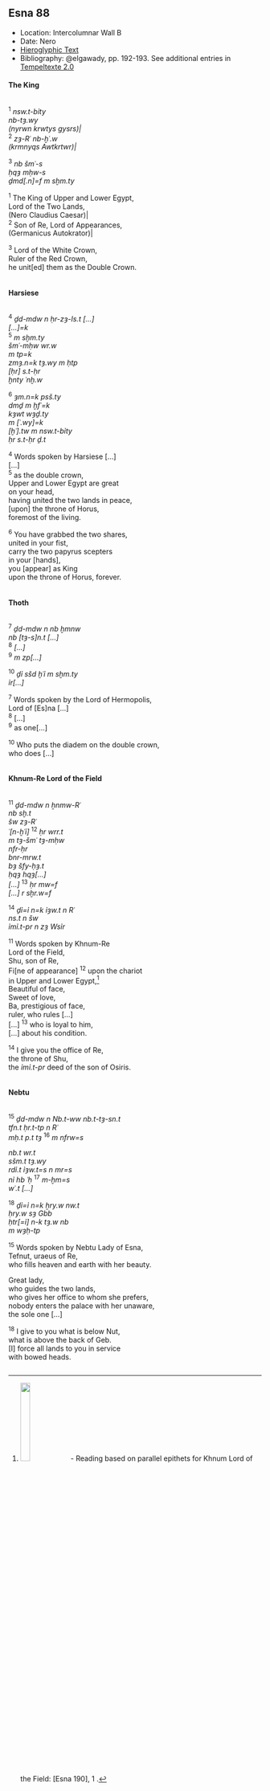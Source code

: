 ## Esna 88 {-}  
  
<style>  
  
  .col2 {  
    columns: 2 320px;         /* number of columns and width in pixels*/  
    -webkit-columns: 2 320px; /* chrome, safari */  
    -moz-columns: 2 320px;    /* firefox */  
    -webkit-column-break-inside: avoid;  
    -page-break-inside: avoid;  
    -break-inside: avoid;  
  }  
  
</style>  
  
- Location: Intercolumnar Wall B 
- Date: Nero
- [Hieroglyphic Text](https://www.ifao.egnet.net/uploads/publications/enligne/Temples-Esna002.pdf#page=251){target="_blank"}  
- Bibliography: @elgawady, pp. 192-193. See additional entries in [Tempeltexte 2.0](http://www.tempeltexte.uni-tuebingen.de/portal/#/text-detail/512){target="_blank"}  
  
#### The King {-}  
<div class="col2">  

^1^ *nsw.t-bỉty  *  
*nb-tȝ.wy  *  
*(nyrwn krwtys gysrs)|  *  
^2^ *zȝ-Rʿ nb-ḫʿ.w  *  
*(krmnyqs Awtkrtwr)|  *  
   
^3^ *nb šmʿ-s   *  
*ḥqȝ mḥw-s  *  
*ḏmd[.n]=f m sḫm.ty  *  
   
^1^ The King of Upper and Lower Egypt,  
Lord of the Two Lands,  
(Nero Claudius Caesar)|  
^2^ Son of Re, Lord of Appearances,  
(Germanicus Autokrator)|  
  
^3^ Lord of the White Crown,  
Ruler of the Red Crown,  
he unit[ed] them as the Double Crown.  

</div>
  
#### Harsiese {-}  
<div class="col2">  
^4^ *ḏd-mdw n ḥr-zȝ-Is.t [...]  *  
*[...]=k  *  
^5^ *m sḫm.ty  *  
*šmʿ-mḥw wr.w*  
*m tp=k  *  
*zmȝ.n=k tȝ.wy m ḥtp  *  
*[ḥr] s.t-ḥr   *  
*ḫnty ʿnḫ.w  *  
   
^6^ *ȝm.n=k psš.ty  *  
*dmḏ m ḫfʿ=k  *  
*kȝwt wȝḏ.ty *  
*m [ʿ.wy]=k  *  
*[ḫʿ].tw m nsw.t-bỉty  *  
*ḥr s.t-ḥr ḏ.t  *  
  
^4^ Words spoken by Harsiese [...]  
[...]  
^5^ as the double crown,  
Upper and Lower Egypt are great  
on your head,  
having united the two lands in peace,  
[upon] the throne of Horus,  
foremost of the living.  
  
^6^ You have grabbed the two shares,  
united in your fist,  
carry the two papyrus scepters   
in your [hands],  
you [appear] as King  
upon the throne of Horus, forever.

</div>  

#### Thoth {-}  
<div class="col2">  

^7^ *ḏd-mdw n nb ḫmnw  *  
*nb [tȝ-s]n.t [...]  *  
^8^ *[...]  *  
^9^ *m zp[...]  *  
   
^10^ *ḏỉ sšd ḫʿỉ m sḫm.ty  *  
*ỉr[...]  *  
  
^7^ Words spoken by the Lord of Hermopolis,  
Lord of [Es]na [...]  
^8^ [...]  
^9^ as one[...]  
  
^10^ Who puts the diadem on the double crown,  
who does [...]  

</div>  

#### Khnum-Re Lord of the Field {-}  
<div class="col2">  

^11^ *ḏd-mdw n ẖnmw-Rʿ *  
*nb sḫ.t  *  
*šw zȝ-Rʿ  *  
*ʿ[n-ḫʿỉ]* ^12^ *ḥr wrr.t  *  
*m tȝ-šmʿ tȝ-mḥw  *  
*nfr-ḥr  *  
*bnr-mrw.t  *  
*bȝ šfy-ḥȝ.t  *  
*ḥqȝ hqȝ[...]  *  
*[...]* ^13^ *ḥr mw=f   *  
*[...] r sḫr.w=f  *  
   
^14^ *ḏỉ=ỉ n=k ỉȝw.t n Rʿ  *  
*ns.t n šw  *  
*ỉmỉ.t-pr n zȝ Wsỉr  *  
  
^11^ Words spoken by Khnum-Re   
Lord of the Field,  
Shu, son of Re,  
Fi[ne of appearance] ^12^ upon the chariot  
in Upper and Lower Egypt,[^fn-88-1]  
Beautiful of face,  
Sweet of love,  
Ba, prestigious of face,  
ruler, who rules [...]  
[...] ^13^ who is loyal to him,  
[...] about his condition.  
  
^14^ I give you the office of Re,  
the throne of Shu,  
the *ỉmỉ.t-pr* deed of the son of Osiris.  

</div>  
[^fn-88-1]: ![](images/88_1.png){width=20%} - Reading based on parallel epithets for Khnum Lord of the Field: [Esna 190], 1 .

#### Nebtu {-}  
<div class="col2">  

^15^ *ḏd-mdw n Nb.t-ww nb.t-tȝ-sn.t  *  
*tfn.t ḥr.t-tp n Rʿ  *  
*mḥ.t p.t tȝ* ^16^ *m nfrw=s  * 
  
*nb.t wr.t  *  
*sšm.t tȝ.wy   *  
*rdỉ.t ỉȝw.t=s n mr=s  *  
*nỉ hb ʿḥ* ^17^ *m-ḫm=s  *  
*wʿ.t [...]  *  
    
^18^ *ḏỉ=ỉ n=k ẖry.w nw.t  *  
*ḥry.w sȝ Gbb  *  
*ḥtr[=ỉ] n-k tȝ.w nb  *  
*m wȝḥ-tp  *  
  
^15^ Words spoken by Nebtu Lady of Esna,  
Tefnut, uraeus of Re,  
who fills heaven and earth with her beauty.    
    
Great lady,  
who guides the two lands,  
who gives her office to whom she prefers,  
nobody enters the palace with her unaware,  
the sole one [...]  
  
^18^ I give to you what is below Nut,  
what is above the back of Geb.  
[I] force all lands to you in service  
with bowed heads.

</div>  